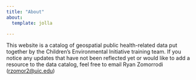 ```yaml
---
title: "About"
about:
  template: jolla

---
```


This website is a catalog of geospatial public health-related data put together by the Children's Environmental Initiative training team. If you notice any updates that have not been reflected yet or would like to add a resource to the data catalog, feel free to email Ryan Zomorrodi ([rzomor2@uic.edu](mailto:rzomor2@uic.edu))